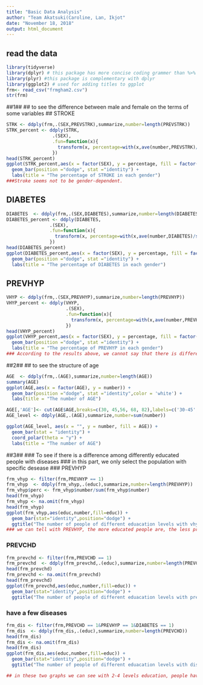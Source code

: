 ```yaml
---
title: "Basic Data Analysis"
author: "Team Akatsuki(Caroline, Lan, Ikjot"
date: "November 18, 2018"
output: html_document
---
```

## read the data ###
```r
library(tidyverse)
library(dplyr) # this package has more concise coding grammer than %>%
library(plyr) #this package is complementary with dplyr
library(ggplot2) # used for adding titles to ggplot
frm<- read_csv("frmgham2.csv")
str(frm)
```
##1##
## to see the difference between male and female on the terms of some variables
## STROKE
```r
STRK <- ddply(frm,.(SEX,PREVSTRK),summarize,number=length(PREVSTRK))
STRK_percent <- ddply(STRK, 
                 .(SEX), 
                 .fun=function(x){
                   transform(x, percentage=with(x,ave(number,PREVSTRK)/sum(number)))
                 })
head(STRK_percent)
ggplot(STRK_percent,aes(x = factor(SEX), y = percentage, fill = factor(PREVSTRK))) +
  geom_bar(position ="dodge", stat ="identity") +
  labs(title = "The percentage of STROKE in each gender") 
###Stroke seems not to be gender-dependent.
```
## DIABETES 
```r
DIABETES  <- ddply(frm,.(SEX,DIABETES),summarize,number=length(DIABETES))
DIABETES_percent <- ddply(DIABETES, 
                .(SEX), 
                .fun=function(x){
                  transform(x, percentage=with(x,ave(number,DIABETES)/sum(number)))
                })
head(DIABETES_percent)
ggplot(DIABETES_percent,aes(x = factor(SEX), y = percentage, fill = factor(DIABETES))) +
  geom_bar(position ="dodge", stat ="identity") +
  labs(title = "The percentage of DIABETES in each gender")
```
## PREVHYP 
```r
VHYP <- ddply(frm,.(SEX,PREVHYP),summarize,number=length(PREVHYP))
VHYP_percent <- ddply(VHYP, 
                      .(SEX), 
                      .fun=function(x){
                        transform(x, percentage=with(x,ave(number,PREVHYP)/sum(number)))
                      })
head(VHYP_percent)
ggplot(VHYP_percent,aes(x = factor(SEX), y = percentage, fill = factor(PREVHYP))) +
  geom_bar(position ="dodge", stat ="identity") +
  labs(title = "The percentage of PREVHYP in each gender") 
### According to the results above, we cannot say that there is difference between male and female on the terms of prevalence diseases
```
##2##
## to see the structure of age
```r
AGE  <- ddply(frm,.(AGE),summarize,number=length(AGE))
summary(AGE)
ggplot(AGE,aes(x = factor(AGE), y = number)) +
  geom_bar(position ="dodge", stat ="identity",color = 'white') +
  labs(title = "The number of AGE") 

AGE[,'AGE']<- cut(AGE$AGE,breaks=c(30, 45,56, 68, 82),labels=c('30-45','45-56','56-68','68-82'))
AGE_level <- ddply(AGE,.(AGE),summarize,number=sum(number))

ggplot(AGE_level, aes(x = "", y = number, fill = AGE)) + 
  geom_bar(stat = "identity") + 
  coord_polar(theta = "y") +
  labs(title = "The number of AGE") 
```
##3##
### To see if there is a difference among differently educated people with diseases
### in this part, we only select the population with specific desease
### PREVHYP
```r
frm_vhyp <- filter(frm,PREVHYP == 1)
frm_vhyp  <- ddply(frm_vhyp,.(educ),summarize,number=length(PREVHYP)) 
frm_vhyp$perc <- frm_vhyp$number/sum(frm_vhyp$number)
head(frm_vhyp)
frm_vhyp <- na.omit(frm_vhyp)
head(frm_vhyp)
ggplot(frm_vhyp,aes(educ,number,fill=educ)) +
  geom_bar(stat="identity",position="dodge") +
  ggtitle("The number of people of different eduacation levels with vhyp")
### we can tell with PREVHYP, the more educated people are, the less proportion they will have in the diseased population
```
### PREVCHD
```r
frm_prevchd <- filter(frm,PREVCHD == 1)
frm_prevchd  <- ddply(frm_prevchd,.(educ),summarize,number=length(PREVCHD)) 
head(frm_prevchd)
frm_prevchd <- na.omit(frm_prevchd)
head(frm_prevchd)
ggplot(frm_prevchd,aes(educ,number,fill=educ)) +
  geom_bar(stat="identity",position="dodge") +
  ggtitle("The number of people of different eduacation levels with prevchd")
```
### have a few diseases
```r
frm_dis <- filter(frm,PREVCHD == 1&PREVHYP == 1&DIABETES == 1)
frm_dis  <- ddply(frm_dis,.(educ),summarize,number=length(PREVCHD)) 
head(frm_dis)
frm_dis <- na.omit(frm_dis)
head(frm_dis)
ggplot(frm_dis,aes(educ,number,fill=educ)) +
  geom_bar(stat="identity",position="dodge") +
  ggtitle("The number of people of different eduacation levels with diseases")

## in these two graphs we can see with 2-4 levels education, people have less chance to get the disease while level 1 is on high risk of having these diseases. But we cannot say there is an obvious difference among level 2-4. 
```

